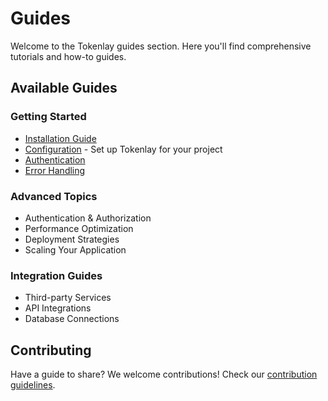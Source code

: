 
<Head>
  <title>Guides | Tokenlay</title>
</Head>

# Guides

Welcome to the Tokenlay guides section. Here you'll find comprehensive tutorials and how-to guides.

## Available Guides

### Getting Started
- [Installation Guide](/quick-start)
- [Configuration](/guides/configuration) - Set up Tokenlay for your project
- [Authentication](/guides/authentication)
- [Error Handling](/guides/error-handling)

### Advanced Topics
- Authentication & Authorization
- Performance Optimization
- Deployment Strategies
- Scaling Your Application

### Integration Guides
- Third-party Services
- API Integrations
- Database Connections

## Contributing

Have a guide to share? We welcome contributions! Check our [contribution guidelines](https://github.com/tokenlay/tokenlay/blob/main/CONTRIBUTING.md).